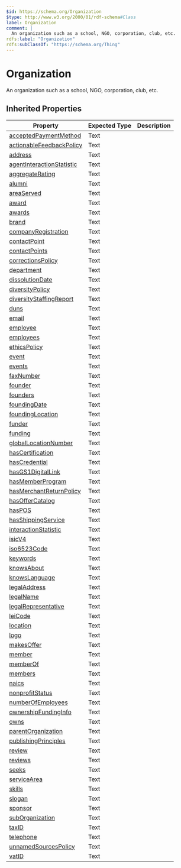```yaml
---
$id: https://schema.org/Organization
$type: http://www.w3.org/2000/01/rdf-schema#Class
label: Organization
comment: |
  An organization such as a school, NGO, corporation, club, etc.
rdfs:label: "Organization"
rdfs:subClassOf: "https://schema.org/Thing"
---
```


# Organization

An organization such as a school, NGO, corporation, club, etc.

## Inherited Properties

| Property | Expected Type | Description |
| --- | --- | --- |
| [acceptedPaymentMethod](https://schema.org/acceptedPaymentMethod) | Text |  |
| [actionableFeedbackPolicy](https://schema.org/actionableFeedbackPolicy) | Text |  |
| [address](https://schema.org/address) | Text |  |
| [agentInteractionStatistic](https://schema.org/agentInteractionStatistic) | Text |  |
| [aggregateRating](https://schema.org/aggregateRating) | Text |  |
| [alumni](https://schema.org/alumni) | Text |  |
| [areaServed](https://schema.org/areaServed) | Text |  |
| [award](https://schema.org/award) | Text |  |
| [awards](https://schema.org/awards) | Text |  |
| [brand](https://schema.org/brand) | Text |  |
| [companyRegistration](https://schema.org/companyRegistration) | Text |  |
| [contactPoint](https://schema.org/contactPoint) | Text |  |
| [contactPoints](https://schema.org/contactPoints) | Text |  |
| [correctionsPolicy](https://schema.org/correctionsPolicy) | Text |  |
| [department](https://schema.org/department) | Text |  |
| [dissolutionDate](https://schema.org/dissolutionDate) | Text |  |
| [diversityPolicy](https://schema.org/diversityPolicy) | Text |  |
| [diversityStaffingReport](https://schema.org/diversityStaffingReport) | Text |  |
| [duns](https://schema.org/duns) | Text |  |
| [email](https://schema.org/email) | Text |  |
| [employee](https://schema.org/employee) | Text |  |
| [employees](https://schema.org/employees) | Text |  |
| [ethicsPolicy](https://schema.org/ethicsPolicy) | Text |  |
| [event](https://schema.org/event) | Text |  |
| [events](https://schema.org/events) | Text |  |
| [faxNumber](https://schema.org/faxNumber) | Text |  |
| [founder](https://schema.org/founder) | Text |  |
| [founders](https://schema.org/founders) | Text |  |
| [foundingDate](https://schema.org/foundingDate) | Text |  |
| [foundingLocation](https://schema.org/foundingLocation) | Text |  |
| [funder](https://schema.org/funder) | Text |  |
| [funding](https://schema.org/funding) | Text |  |
| [globalLocationNumber](https://schema.org/globalLocationNumber) | Text |  |
| [hasCertification](https://schema.org/hasCertification) | Text |  |
| [hasCredential](https://schema.org/hasCredential) | Text |  |
| [hasGS1DigitalLink](https://schema.org/hasGS1DigitalLink) | Text |  |
| [hasMemberProgram](https://schema.org/hasMemberProgram) | Text |  |
| [hasMerchantReturnPolicy](https://schema.org/hasMerchantReturnPolicy) | Text |  |
| [hasOfferCatalog](https://schema.org/hasOfferCatalog) | Text |  |
| [hasPOS](https://schema.org/hasPOS) | Text |  |
| [hasShippingService](https://schema.org/hasShippingService) | Text |  |
| [interactionStatistic](https://schema.org/interactionStatistic) | Text |  |
| [isicV4](https://schema.org/isicV4) | Text |  |
| [iso6523Code](https://schema.org/iso6523Code) | Text |  |
| [keywords](https://schema.org/keywords) | Text |  |
| [knowsAbout](https://schema.org/knowsAbout) | Text |  |
| [knowsLanguage](https://schema.org/knowsLanguage) | Text |  |
| [legalAddress](https://schema.org/legalAddress) | Text |  |
| [legalName](https://schema.org/legalName) | Text |  |
| [legalRepresentative](https://schema.org/legalRepresentative) | Text |  |
| [leiCode](https://schema.org/leiCode) | Text |  |
| [location](https://schema.org/location) | Text |  |
| [logo](https://schema.org/logo) | Text |  |
| [makesOffer](https://schema.org/makesOffer) | Text |  |
| [member](https://schema.org/member) | Text |  |
| [memberOf](https://schema.org/memberOf) | Text |  |
| [members](https://schema.org/members) | Text |  |
| [naics](https://schema.org/naics) | Text |  |
| [nonprofitStatus](https://schema.org/nonprofitStatus) | Text |  |
| [numberOfEmployees](https://schema.org/numberOfEmployees) | Text |  |
| [ownershipFundingInfo](https://schema.org/ownershipFundingInfo) | Text |  |
| [owns](https://schema.org/owns) | Text |  |
| [parentOrganization](https://schema.org/parentOrganization) | Text |  |
| [publishingPrinciples](https://schema.org/publishingPrinciples) | Text |  |
| [review](https://schema.org/review) | Text |  |
| [reviews](https://schema.org/reviews) | Text |  |
| [seeks](https://schema.org/seeks) | Text |  |
| [serviceArea](https://schema.org/serviceArea) | Text |  |
| [skills](https://schema.org/skills) | Text |  |
| [slogan](https://schema.org/slogan) | Text |  |
| [sponsor](https://schema.org/sponsor) | Text |  |
| [subOrganization](https://schema.org/subOrganization) | Text |  |
| [taxID](https://schema.org/taxID) | Text |  |
| [telephone](https://schema.org/telephone) | Text |  |
| [unnamedSourcesPolicy](https://schema.org/unnamedSourcesPolicy) | Text |  |
| [vatID](https://schema.org/vatID) | Text |  |
